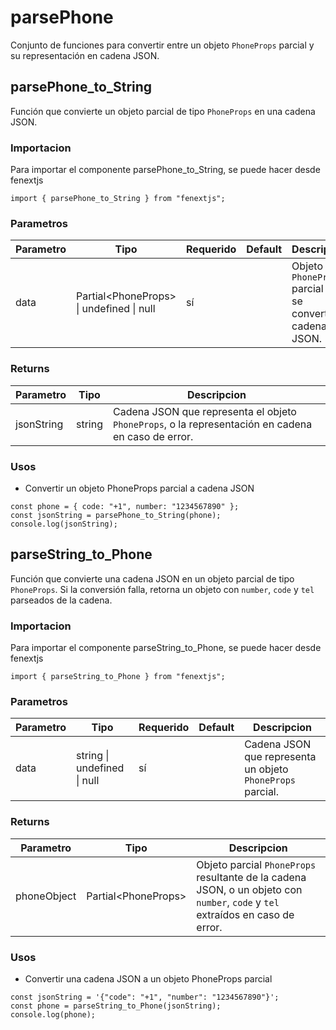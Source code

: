 # parsePhone

Conjunto de funciones para convertir entre un objeto `PhoneProps` parcial y su representación en cadena JSON.

## parsePhone_to_String

Función que convierte un objeto parcial de tipo `PhoneProps` en una cadena JSON.

### Importacion

Para importar el componente parsePhone_to_String, se puede hacer desde fenextjs

```tsx copy
import { parsePhone_to_String } from "fenextjs";
```

### Parametros

| Parametro | Tipo | Requerido | Default | Descripcion |
| --------- | ---- | --------- | ------- | ----------- |
| data | Partial\<PhoneProps\> \| undefined \| null | sí |  | Objeto `PhoneProps` parcial que se convertirá a cadena JSON. |
### Returns

| Parametro | Tipo | Descripcion |
| --------- | ---- | ----------- |
| jsonString | string  | Cadena JSON que representa el objeto `PhoneProps`, o la representación en cadena en caso de error. |
### Usos

- Convertir un objeto PhoneProps parcial a cadena JSON

```tsx copy
const phone = { code: "+1", number: "1234567890" };
const jsonString = parsePhone_to_String(phone);
console.log(jsonString);
```



## parseString_to_Phone

Función que convierte una cadena JSON en un objeto parcial de tipo `PhoneProps`. Si la conversión falla, retorna un objeto con `number`, `code` y `tel` parseados de la cadena.

### Importacion

Para importar el componente parseString_to_Phone, se puede hacer desde fenextjs

```tsx copy
import { parseString_to_Phone } from "fenextjs";
```

### Parametros

| Parametro | Tipo | Requerido | Default | Descripcion |
| --------- | ---- | --------- | ------- | ----------- |
| data | string \| undefined \| null | sí |  | Cadena JSON que representa un objeto `PhoneProps` parcial. |
### Returns

| Parametro | Tipo | Descripcion |
| --------- | ---- | ----------- |
| phoneObject | Partial\<PhoneProps\>  | Objeto parcial `PhoneProps` resultante de la cadena JSON, o un objeto con `number`, `code` y `tel` extraídos en caso de error. |
### Usos

- Convertir una cadena JSON a un objeto PhoneProps parcial

```tsx copy
const jsonString = '{"code": "+1", "number": "1234567890"}';
const phone = parseString_to_Phone(jsonString);
console.log(phone);
```



